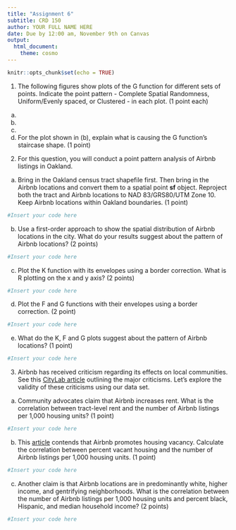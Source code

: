 ```yaml
---
title: "Assignment 6"
subtitle: CRD 150
author: YOUR FULL NAME HERE
date: Due by 12:00 am, November 9th on Canvas
output: 
  html_document:
    theme: cosmo
---
```


```r
knitr::opts_chunk$set(echo = TRUE)
```

1. The following figures show plots of the G function for different sets of points. Indicate the point pattern - Complete Spatial Randomness, Uniform/Evenly spaced, or Clustered - in each plot. (1 point each)

a.

b.

c.

d. For the plot shown in (b), explain what is causing the G function's staircase shape. (1 point)
 
2. For this question, you will conduct a point pattern analysis of Airbnb listings in Oakland.

a. Bring in the Oakland census tract shapefile first.  Then bring in the Airbnb locations and convert them to a spatial point **sf** object. Reproject both the tract and Airbnb locations to NAD 83/GRS80/UTM Zone 10. Keep Airbnb locations within Oakland boundaries. (1 point)

```r
#Insert your code here
```

b. Use a first-order approach to show the spatial distribution of Airbnb locations in the city. What do your results suggest about the pattern of Airbnb locations? (2 points)

```r
#Insert your code here
```

c. Plot the K function with its envelopes using a border correction. What is R plotting on the x and y axis? (2 points)

```r
#Insert your code here
```

d. Plot the F and G functions with their envelopes using a border correction. (2 point)

```r
#Insert your code here
```

e. What do the K, F and G plots suggest about the pattern of Airbnb locations? (1 point)

```r
#Insert your code here
```


3. Airbnb has received criticism regarding its effects on local communities. See this [CityLab article](https://www.citylab.com/equity/2018/03/what-airbnb-did-to-new-york-city/552749/) outlining the major criticisms.  Let's explore the validity of these criticisms using our data set.  

a. Community advocates claim that Airbnb increases rent. What is the correlation between tract-level rent and the number of Airbnb listings per 1,000 housing units? (1 point)

```r
#Insert your code here
```

b. This [article](https://theconversation.com/airbnb-and-empty-houses-whos-responsible-for-managing-the-impacts-on-our-cities-83959) contends that Airbnb promotes housing vacancy.  Calculate the correlation between percent vacant housing and the number of Airbnb listings per 1,000 housing units. (1 point)

```r
#Insert your code here
```

c. Another claim is that Airbnb locations are in predominantly white, higher income, and gentrifying neighborhoods.  What is the correlation between the number of Airbnb listings per 1,000 housing units and percent black, Hispanic, and median household income? (2 points)

```r
#Insert your code here
```
